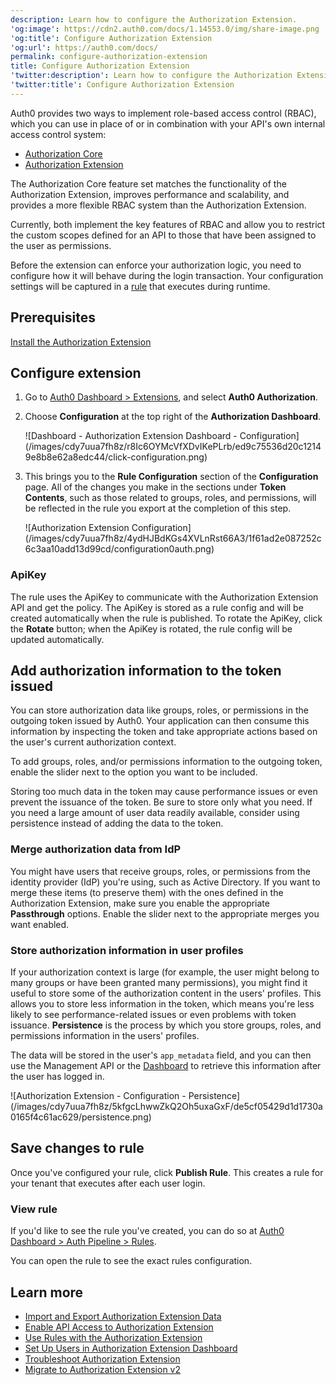 ```yaml
---
description: Learn how to configure the Authorization Extension.
'og:image': https://cdn2.auth0.com/docs/1.14553.0/img/share-image.png
'og:title': Configure Authorization Extension
'og:url': https://auth0.com/docs/
permalink: configure-authorization-extension
title: Configure Authorization Extension
'twitter:description': Learn how to configure the Authorization Extension.
'twitter:title': Configure Authorization Extension
---
```

<Callout icon="file-lines" color="#0EA5E9" iconType="regular">

Auth0 provides two ways to implement role-based access control (RBAC), which you can use in place of or in combination with your API's own internal access control system:

* [Authorization Core](/docs/manage-users/access-control/rbac)
* [Authorization Extension](/docs/customize/extensions/authorization-extension)

The Authorization Core feature set matches the functionality of the Authorization Extension, improves performance and scalability, and provides a more flexible RBAC system than the Authorization Extension.

Currently, both implement the key features of RBAC and allow you to restrict the custom scopes defined for an API to those that have been assigned to the user as permissions.

</Callout>

Before the extension can enforce your authorization logic, you need to configure how it will behave during the login transaction. Your configuration settings will be captured in a [rule](/docs/customize/rules) that executes during runtime.

## Prerequisites

[Install the Authorization Extension](/docs/customize/extensions/authorization-extension/migrate-to-authorization-extension-v2)

## Configure extension

1. Go to [Auth0 Dashboard > Extensions](https://manage.auth0.com/#/extensions), and select **Auth0 Authorization**.
2. Choose **Configuration** at the top right of the **Authorization Dashboard**.

   <Frame>![Dashboard - Authorization Extension Dashboard - Configuration](/images/cdy7uua7fh8z/r8Ic6OYMcVfXDvIKePLrb/ed9c75536d20c12149e8b8e62a8edc44/click-configuration.png)</Frame>
3. This brings you to the **Rule Configuration** section of the **Configuration** page. All of the changes you make in the sections under **Token Contents**, such as those related to groups, roles, and permissions, will be reflected in the rule you export at the completion of this step.

   <Frame>![Authorization Extension Configuration](/images/cdy7uua7fh8z/4ydHJBdKGs4XVLnRst66A3/1f61ad2e087252c6c3aa10add13d99cd/configuration0auth.png)</Frame>

### ApiKey

The rule uses the ApiKey to communicate with the Authorization Extension API and get the policy. The ApiKey is stored as a rule config and will be created automatically when the rule is published. To rotate the ApiKey, click the **Rotate** button; when the ApiKey is rotated, the rule config will be updated automatically.

## Add authorization information to the token issued

You can store authorization data like groups, roles, or permissions in the outgoing token issued by Auth0. Your application can then consume this information by inspecting the token and take appropriate actions based on the user's current authorization context.

To add groups, roles, and/or permissions information to the outgoing token, enable the slider next to the option you want to be included.

<Warning>

Storing too much data in the token may cause performance issues or even prevent the issuance of the token. Be sure to store only what you need. If you need a large amount of user data readily available, consider using persistence instead of adding the data to the token.

</Warning>

### Merge authorization data from IdP

You might have users that receive groups, roles, or permissions from the <Tooltip tip="Identity Provider (IdP): Service that stores and manages digital identities." cta="View Glossary" href="/docs/glossary?term=identity+provider">identity provider</Tooltip> (IdP) you're using, such as Active Directory. If you want to merge these items (to preserve them) with the ones defined in the Authorization Extension, make sure you enable the appropriate **Passthrough** options. Enable the slider next to the appropriate merges you want enabled.

### Store authorization information in user profiles

If your authorization context is large (for example, the user might belong to many groups or have been granted many permissions), you might find it useful to store some of the authorization content in the users' profiles. This allows you to store less information in the token, which means you're less likely to see performance-related issues or even problems with token issuance. **Persistence** is the process by which you store groups, roles, and permissions information in the users' profiles.

The data will be stored in the user's `app_metadata` field, and you can then use the <Tooltip tip="Management API: A product to allow customers to perform administrative tasks." cta="View Glossary" href="/docs/glossary?term=Management+API">Management API</Tooltip> or the [Dashboard](https://manage.auth0.com/#/users) to retrieve this information after the user has logged in.

<Frame>![Authorization Extension - Configuration - Persistence](/images/cdy7uua7fh8z/5kfgcLhwwZkQ2Oh5uxaGxF/de5cf05429d1d1730a0165f4c61ac629/persistence.png)</Frame>

## Save changes to rule

Once you've configured your rule, click **Publish Rule**. This creates a rule for your tenant that executes after each user login.

### View rule

If you'd like to see the rule you've created, you can do so at [Auth0 Dashboard > Auth Pipeline > Rules](https://manage.auth0.com/#/rules).

You can open the rule to see the exact rules configuration.

## Learn more

* [Import and Export Authorization Extension Data](/docs/customize/extensions/authorization-extension/import-and-export-authorization-extension-data)
* [Enable API Access to Authorization Extension](/docs/customize/extensions/authorization-extension/enable-api-access-to-authorization-extension)
* [Use Rules with the Authorization Extension](/docs/customize/extensions/authorization-extension/use-rules-with-the-authorization-extension)
* [Set Up Users in Authorization Extension Dashboard](/docs/customize/extensions/authorization-extension/set-up-authorization-extension-users)
* [Troubleshoot Authorization Extension](/docs/troubleshoot/authentication-issues/troubleshoot-authorization-extension)
* [Migrate to Authorization Extension v2](/docs/customize/extensions/authorization-extension/migrate-to-authorization-extension-v2)